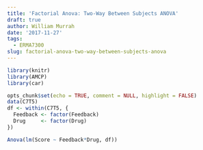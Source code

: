 ```yaml
---
title: 'Factorial Anova: Two-Way Between Subjects ANOVA'
draft: true
author: William Murrah
date: '2017-11-27'
tags:
  - ERMA7300
slug: factorial-anova-two-way-between-subjects-anova
---
```


```r
library(knitr)
library(AMCP)
library(car)

opts_chunk$set(echo = TRUE, comment = NULL, highlight = FALSE)
data(C7T5)
df <- within(C7T5, {
  Feedback <- factor(Feedback)
  Drug     <- factor(Drug)
})

```



```r
Anova(lm(Score ~ Feedback*Drug, df))
```

